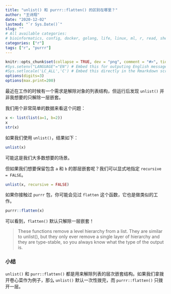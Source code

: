 ```yaml
---
title: "unlist() 和 purrr::flatten() 的区别在哪里？"
author: "王诗翔"
date: "2020-12-02"
lastmod: "`r Sys.Date()`"
slug: ""
# All available categories:
# bioinformatics, config, docker, golang, life, linux, ml, r, read, shell, thinking
categories: ["r"]
tags: ["r", "purrr"]
---
```


```r
knitr::opts_chunk$set(collapse = TRUE, dev = "png", comment = "#>", tidy = "styler")
#Sys.setenv("LANGUAGE"="EN") # Embed this for outputing English message
#Sys.setlocale('LC_ALL','C') # Embed this directly in the Rmarkdown script that contains the Chinese character comment
options(digits=3)
options(max.print=200)
```

最近在工作的时候有一个需求是解除对象的列表结构，但运行后发现 `unlist()` 并非我想要的只解除一层嵌套。

我们用个非常简单的数据来看这个问题：

```r
x <- list(list(a=1, b=2))
x
str(x)
```
如果我们使用 `unlist()`，结果如下：

```r
unlist(x)
```

可能这是我们大多数想要的场景。

但如果我们想要保留包含 `a` 和 `b` 的那层嵌套呢？我们可以显式地指定 `recursive = FALSE`。

```r
unlist(x, recursive = FALSE)
```

如果你接触过 `purrr` 包，你可能会见过 `flatten` 这个函数，它也是做类似的工作。

```r
purrr::flatten(x)
```

可以看到，`flatten()` 默认只解除一层嵌套！

> These functions remove a level hierarchy from a list. They are similar to unlist(), but they only ever remove a single layer of hierarchy and they are type-stable, so you always know what the type of the output is.

### 小结

`unlist()` 和 `purr::flatten()` 都是用来解除列表的层次嵌套结构。如果我们拿拨开卷心菜作为例子，那么 `unlist()` 默认一次性拨完，而 `purrr::flatten()` 只拨开一层。 

